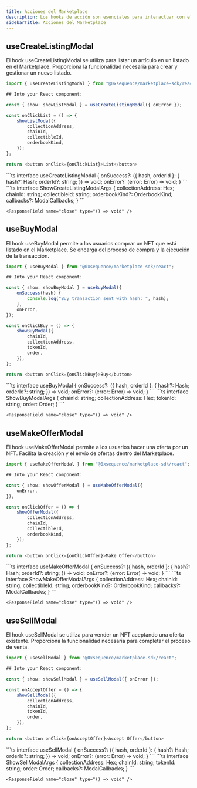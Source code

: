```yaml
---
title: Acciones del Marketplace
description: Los hooks de acción son esenciales para interactuar con el Marketplace en su aplicación. Son útiles para crear listados, hacer ofertas y realizar acciones de compra y venta.
sidebarTitle: Acciones del Marketplace
---
```


## useCreateListingModal
El hook useCreateListingModal se utiliza para listar un artículo en un listado en el Marketplace. Proporciona la funcionalidad necesaria para crear y gestionar un nuevo listado.

```ts
import { useCreateListingModal } from "@0xsequence/marketplace-sdk/react";

## Into your React component:

const { show: showListModal } = useCreateListingModal({ onError });

const onClickList = () => {
	showListModal({
		collectionAddress,
		chainId,
		collectibleId,
		orderbookKind,
	});
};

return <button onClick={onClickList}>List</button>
```

<ResponseField name="useCreateListingModal">
  <ResponseField name="* params" />

  <Expandable>
    ```ts
    interface useCreateListingModal {
    	onSuccess?: ({ hash, orderId }: {
    	hash?: Hash; 
    		orderId?: string; 
    	}) => void;
    	onError?: (error: Error) => void;
    }
    ```
  </Expandable>

  <ResponseField name="* return properties" />

  <Expandable>
    <ResponseField name="show" type="(args: ShowCreateListingModalArgs) => void">
      ```ts
      interface ShowCreateListingModalArgs {
      	collectionAddress: Hex;
      	chainId: string;
      	collectibleId: string;
      	orderbookKind?: OrderbookKind;
      	callbacks?: ModalCallbacks;
      }
      ```
    </ResponseField>

    <ResponseField name="close" type="() => void" />
  </Expandable>
</ResponseField>

## useBuyModal
El hook useBuyModal permite a los usuarios comprar un NFT que está listado en el Marketplace. Se encarga del proceso de compra y la ejecución de la transacción.

```ts
import { useBuyModal } from "@0xsequence/marketplace-sdk/react";

## Into your React component:

const { show: showBuyModal } = useBuyModal({
	onSuccess(hash) {
		console.log("Buy transaction sent with hash: ", hash);
	},
	onError,
});

const onClickBuy = () => {
	showBuyModal({
		chainId,
		collectionAddress,
		tokenId,
		order,
	});
};

return <button onClick={onClickBuy}>Buy</button>
```

<ResponseField name="useBuyModal">
  <ResponseField name="* params" />

  <Expandable>
    ```ts
    interface useBuyModal {
    	onSuccess?: ({ hash, orderId }: {
    			hash?: Hash;
    			orderId?: string;
    	}) => void;
    	onError?: (error: Error) => void;
    }
    ```
  </Expandable>

  <ResponseField name="* return properties" />

  <Expandable>
    <ResponseField name="show" type="(args: ShowBuyModalArgs) => void">
      ```ts
      interface ShowBuyModalArgs {
      	chainId: string;
      	collectionAddress: Hex;
      	tokenId: string;
      	order: Order;
      }
      ```
    </ResponseField>

    <ResponseField name="close" type="() => void" />
  </Expandable>
</ResponseField>

## useMakeOfferModal
El hook useMakeOfferModal permite a los usuarios hacer una oferta por un NFT. Facilita la creación y el envío de ofertas dentro del Marketplace.

```ts
import { useMakeOfferModal } from "@0xsequence/marketplace-sdk/react";

## Into your React component:

const { show: showOfferModal } = useMakeOfferModal({
	onError,
});

const onClickOffer = () => {
	showOfferModal({
		collectionAddress,
		chainId,
		collectibleId,
		orderbookKind,
	});
};

return <button onClick={onClickOffer}>Make Offer</button>
```

<ResponseField name="useMakeOfferModal">
  <ResponseField name="* params" />

  <Expandable>
    ```ts
    interface useMakeOfferModal {
    	onSuccess?: ({ hash, orderId }: {
    			hash?: Hash;
    			orderId?: string;
    	}) => void;
    	onError?: (error: Error) => void;
    }
    ```
  </Expandable>

  <ResponseField name="* return properties" />

  <Expandable>
    <ResponseField name="show" type="(args: ShowMakeOfferModalArgs) => void">
      ```ts
      interface ShowMakeOfferModalArgs {
      	collectionAddress: Hex;
      	chainId: string;
      	collectibleId: string;
      	orderbookKind?: OrderbookKind;
      	callbacks?: ModalCallbacks;
      }
      ```
    </ResponseField>

    <ResponseField name="close" type="() => void" />
  </Expandable>
</ResponseField>

## useSellModal
El hook useSellModal se utiliza para vender un NFT aceptando una oferta existente. Proporciona la funcionalidad necesaria para completar el proceso de venta.

```ts
import { useSellModal } from "@0xsequence/marketplace-sdk/react";

## Into your React component:

const { show: showSellModal } = useSellModal({ onError });

const onAcceptOffer = () => {
	showSellModal({
		collectionAddress,
		chainId,
		tokenId,
		order,
	});
};

return <button onClick={onAcceptOffer}>Accept Offer</button>
```

<ResponseField name="useSellModal">
  <ResponseField name="* params" />

  <Expandable>
    ```ts
    interface useSellModal {
    	onSuccess?: ({ hash, orderId }: {
    		hash?: Hash;
    		orderId?: string;
    	}) => void;
    	onError?: (error: Error) => void;
    }
    ```
  </Expandable>

  <ResponseField name="* return properties" />

  <Expandable>
    <ResponseField name="show" type="(args: ShowSellModalArgs) => void">
      ```ts
      interface ShowSellModalArgs {
      	collectionAddress: Hex;
      	chainId: string;
      	tokenId: string;
      	order: Order;
      	callbacks?: ModalCallbacks;
      }
      ```
    </ResponseField>

    <ResponseField name="close" type="() => void" />
  </Expandable>
</ResponseField>